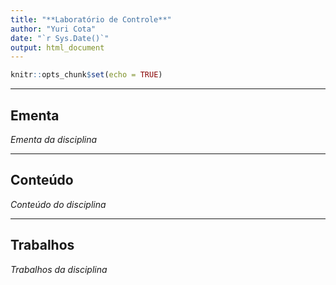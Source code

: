 ---
title: "**Laboratório de Controle**"
author: "Yuri Cota"
date: "`r Sys.Date()`"
output: html_document
---

```{r setup, include=FALSE}
knitr::opts_chunk$set(echo = TRUE)
```

---

## **Ementa**

*Ementa da disciplina*

---

## **Conteúdo**

*Conteúdo do disciplina*

---

## **Trabalhos**

*Trabalhos da disciplina*

